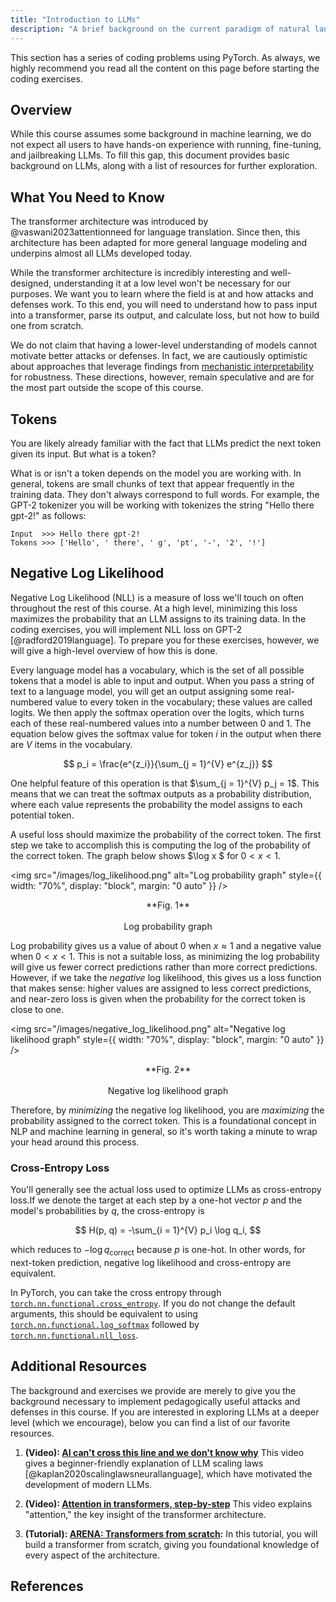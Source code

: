 ```yaml
---
title: "Introduction to LLMs"
description: "A brief background on the current paradigm of natural language processing"
---
```


This section has a series of coding problems using PyTorch. As always, we highly recommend you read all the content on this page before starting the coding exercises.

<ExerciseButtons
  githubUrl="https://github.com/zroe1/xlab-ai-security/blob/main/working/running_gpt_2.ipynb"
  colabUrl="https://colab.research.google.com/github/zroe1/xlab-ai-security/blob/main/working/running_gpt_2.ipynb"
/>

## Overview

While this course assumes some background in machine learning, we do not expect all users to have hands-on experience with running, fine-tuning, and jailbreaking LLMs. To fill this gap, this document provides basic background on LLMs, along with a list of resources for further exploration.

## What You Need to Know

The transformer architecture was introduced by @vaswani2023attentionneed for language translation. Since then, this architecture has been adapted for more general language modeling and underpins almost all LLMs developed today.

While the transformer architecture is incredibly interesting and well-designed, understanding it at a low level won't be necessary for our purposes. We want you to learn where the field is at and how attacks and defenses work. To this end, you will need to understand how to pass input into a transformer, parse its output, and calculate loss, but not how to build one from scratch.

We do not claim that having a lower-level understanding of models cannot motivate better attacks or defenses. In fact, we are cautiously optimistic about approaches that leverage findings from [mechanistic interpretability](https://en.wikipedia.org/wiki/Mechanistic_interpretability) for robustness. These directions, however, remain speculative and are for the most part outside the scope of this course.

## Tokens

You are likely already familiar with the fact that LLMs predict the next token given its input. But what is a token?

What is or isn't a token depends on the model you are working with. In general, tokens are small chunks of text that appear frequently in the training data. They don't always correspond to full words. For example, the GPT-2 tokenizer you will be working with tokenizes the string "Hello there gpt-2!" as follows:

```
Input  >>> Hello there gpt-2!
Tokens >>> ['Hello', ' there', ' g', 'pt', '-', '2', '!']
```

## Negative Log Likelihood

Negative Log Likelihood (NLL) is a measure of loss we'll touch on often throughout the rest of this course. At a high level, minimizing this loss maximizes the probability that an LLM assigns to its training data. In the coding exercises, you will implement NLL loss on GPT-2 [@radford2019language]. To prepare you for these exercises, however, we will give a high-level overview of how this is done.

Every language model has a vocabulary, which is the set of all possible tokens that a model is able to input and output. When you pass a string of text to a language model, you will get an output assigning some real-numbered value to every token in the vocabulary; these values are called logits. We then apply the softmax operation over the logits, which turns each of these real-numbered values into a number between 0 and 1. The equation below gives the softmax value for token $i$ in the output when there are $V$ items in the vocabulary.

$$
p_i = \frac{e^{z_i}}{\sum_{j = 1}^{V} e^{z_j}}
$$

One helpful feature of this operation is that $\sum_{j = 1}^{V} p_j = 1$. This means that we can treat the softmax outputs as a probability distribution, where each value represents the probability the model assigns to each potential token.

A useful loss should maximize the probability of the correct token. The first step we take to accomplish this is computing the log of the probability of the correct token. The graph below shows $\log x $ for $0 < x < 1$.

<img
  src="/images/log_likelihood.png"
  alt="Log probability graph"
  style={{ width: "70%", display: "block", margin: "0 auto" }}
/>

<div align="center">
  **Fig. 1** <br></br> Log probability graph
</div>

Log probability gives us a value of about $0$ when $x \approx 1$ and a negative value when $0 < x < 1$. This is not a suitable loss, as minimizing the log probability will give us fewer correct predictions rather than more correct predictions. However, if we take the _negative_ log likelihood, this gives us a loss function that makes sense: higher values are assigned to less correct predictions, and near-zero loss is given when the probability for the correct token is close to one.

<img
  src="/images/negative_log_likelihood.png"
  alt="Negative log likelihood graph"
  style={{ width: "70%", display: "block", margin: "0 auto" }}
/>

<div align="center">
  **Fig. 2** <br></br> Negative log likelihood graph
</div>

Therefore, by _minimizing_ the negative log likelihood, you are _maximizing_ the probability assigned to the correct token. This is a foundational concept in NLP and machine learning in general, so it's worth taking a minute to wrap your head around this process.

### Cross-Entropy Loss
You'll generally see the actual loss used to optimize LLMs as cross-entropy loss.If we denote the target at each step by a one-hot vector $p$ and the model's probabilities by $q$, the cross-entropy is

$$
H(p, q) = -\sum_{i = 1}^{V} p_i \log q_i,
$$

which reduces to $-\log q_{\text{correct}}$ because $p$ is one-hot. In other words, for next-token prediction, negative log likelihood and cross-entropy are equivalent.

In PyTorch, you can take the cross entropy through [`torch.nn.functional.cross_entropy`](https://docs.pytorch.org/docs/stable/generated/torch.nn.functional.cross_entropy.html). If you do not change the default arguments, this should be equivalent to using [`torch.nn.functional.log_softmax`](https://docs.pytorch.org/docs/stable/generated/torch.nn.functional.log_softmax.html) followed by [`torch.nn.functional.nll_loss`](https://docs.pytorch.org/docs/stable/generated/torch.nn.functional.nll_loss.html).

## Additional Resources

The background and exercises we provide are merely to give you the background necessary to implement pedagogically useful attacks and defenses in this course. If you are interested in exploring LLMs at a deeper level (which we encourage), below you can find a list of our favorite resources.

1. **(Video):
   [AI can't cross this line and we don't know why](https://www.youtube.com/watch?v=5eqRuVp65eY)** This video gives a beginner-friendly explanation of LLM scaling laws [@kaplan2020scalinglawsneurallanguage], which have motivated the development of modern LLMs.

2. **(Video):
   [Attention in transformers, step-by-step](https://www.youtube.com/watch?v=eMlx5fFNoYc)** This video explains "attention," the key insight of the transformer architecture.

3. **(Tutorial): [ARENA: Transformers from scratch](https://arena-chapter1-transformer-interp.streamlit.app/[1.1]_Transformer_from_Scratch):** In this tutorial, you will build a transformer from scratch, giving you foundational knowledge of every aspect of the architecture.

<NextPageButton />

## References
